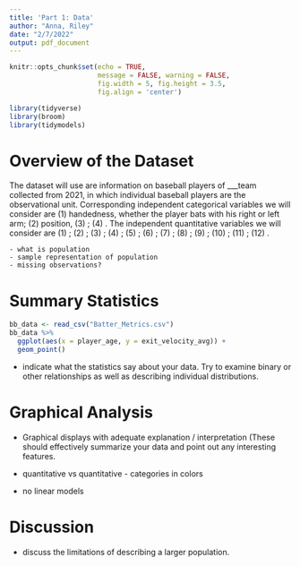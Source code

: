 ```yaml
---
title: 'Part 1: Data'
author: "Anna, Riley"
date: "2/7/2022"
output: pdf_document
---
```


```r
knitr::opts_chunk$set(echo = TRUE, 
                      message = FALSE, warning = FALSE,
                      fig.width = 5, fig.height = 3.5, 
                      fig.align = 'center')

library(tidyverse)
library(broom)
library(tidymodels)
```

# Overview of the Dataset

The dataset will use are information on baseball players of ___team collected from 2021, in which individual baseball players are the observational unit. Corresponding independent categorical variables we will consider are (1) handedness, whether the player bats with his right or left arm; (2) position, (3) ; (4) . The independent quantitative variables we will consider are (1) ; (2) ; (3) ; (4) ; (5) ; (6) ; (7) ; (8) ; (9) ; (10) ; (11) ; (12) .
    
    - what is population
    - sample representation of population
    - missing observations?
    
    
# Summary Statistics 
```r
bb_data <- read_csv("Batter_Metrics.csv")
bb_data %>% 
  ggplot(aes(x = player_age, y = exit_velocity_avg)) +
  geom_point()
```
- indicate what the statistics say about your data. Try to examine binary or other relationships as well as describing individual distributions.



# Graphical Analysis

- Graphical displays with adequate explanation / interpretation (These should effectively summarize your data and point out any interesting features. 

- quantitative vs quantitative - categories in colors
- no linear models

# Discussion
- discuss the limitations of describing a larger population.












